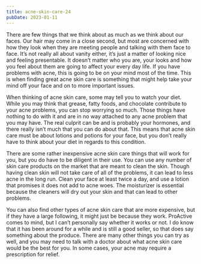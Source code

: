 ```yaml
---
title: acne-skin-care-24
pubDate: 2023-01-11
---
```


There are few things that we think about as much as we think about our faces. Our hair may come in a close second, but most are concerned with how they look when they are meeting people and talking with them face to face. It’s not really all about vanity either, it’s just a matter of looking nice and feeling presentable. It doesn’t matter who you are, your looks and how you feel about them are going to affect your every day life. If you have problems with acne, this is going to be on your mind most of the time. This is when finding great acne skin care is something that might help take your mind off your face and on to more important issues.

When thinking of acne skin care, some may tell you to watch your diet. While you may think that grease, fatty foods, and chocolate contribute to your acne problems, you can stop worrying so much. Those things have nothing to do with it and are in no way attached to any acne problem that you may have. The real culprit can be and is probably your hormones, and there really isn’t much that you can do about that. This means that acne skin care must be about lotions and potions for your face, but you don’t really have to think about your diet in regards to this condition.

There are some rather inexpensive acne skin care things that will work for you, but you do have to be diligent in their use. You can use any number of skin care products on the market that are meant to clean the skin. Though having clean skin will not take care of all of the problems, it can lead to less acne in the long run. Clean your face at least twice a day, and use a lotion that promises it does not add to acne woes. The moisturizer is essential because the cleaners will dry out your skin and that can lead to other problems.

You can also find other types of acne skin care that are more expensive, but if they have a large following, it might just be because they work. ProActive comes to mind, but I can’t personally say whether it works or not. I do know that it has been around for a while and is still a good seller, so that does say something about the produce. There are many other things you can try as well, and you may need to talk with a doctor about what acne skin care would be the best for you. In some cases, your acne may require a prescription for relief.